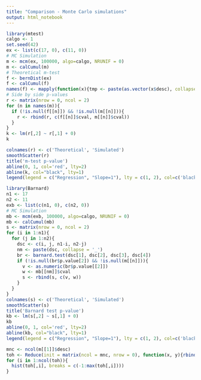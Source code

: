 ```yaml
---
title: "Comparison - Monte Carlo simulations"
output: html_notebook
---
```



```r
library(mtest)
calgo <- 1
set.seed(42)
ex <- list(c(17, 0), c(11, 0))
# MC Simulation
m <- mcm(ex, 100000, algo=calgo, NRUNIF = 0)
m <- calCumul(m)
# Theoretical m-test
f <- bernDist(ex)
f <- calCumul(f)
names(f) <- mapply(function(x){tmp <- paste(as.vector(x$desc), collapse = '_'); names(x) <- tmp}, f)
# Side by side p-values
r <- matrix(nrow = 0, ncol = 2)
for (n in names(m)){
  if (!is.null(f[[n]]) && !is.null(m[[n]])){
    r <- rbind(r, c(f[[n]]$cval, m[[n]]$cval))
  }
}
k <- lm(r[,2] ~ r[,1] + 0)
k

colnames(r) <- c('Theoretical', 'Simulated')
smoothScatter(r)
title('m-test p-value')
abline(0, 1, col='red', lty=2)
abline(k, col="black", lty=1)
legend(legend = c("Regression", "Slope=1"), lty = c(1, 2), col=c('black', 'red'), x='right', y='middle')
```

```r
library(Barnard)
n1 <- 17
n2 <- 11
exb <- list(c(n1, 0), c(n2, 0))
# MC Simulation
mb <- mcm(exb, 100000, algo=calgo, NRUNIF = 0)
mb <- calCumul(mb)
s <- matrix(nrow = 0, ncol = 2)
for (i in 1:n1){
  for (j in 1:n2){
    dsc <- c(i, j, n1-i, n2-j)
    nm <- paste(dsc, collapse = '_')
    br <- barnard.test(dsc[1], dsc[2], dsc[3], dsc[4])
    if (!is.null(br$p.value[2]) && !is.null(m[[n]])){
      v <- as.numeric(br$p.value[[2]])
      w <- mb[[nm]]$cval
      s <- rbind(s, c(v, w))
    }
  }
}
colnames(s) <- c('Theoretical', 'Simulated')
smoothScatter(s)
title('Barnard test p-value')
kb <- lm(s[,2] ~ s[,1] + 0)
kb
abline(0, 1, col='red', lty=2)
abline(kb, col="black", lty=1)
legend(legend = c("Regression", "Slope=1"), lty = c(1, 2), col=c('black', 'red'), x='right', y='middle')

```
```r
mnc <- ncol(m[[1]]$desc)
toh <- Reduce(init = matrix(ncol = mnc, nrow = 0), function(x, y){rbind(x, matrix(rep(as.vector(y[[1]]), y[[2]]), ncol = mnc, byrow = F))}, Map(function(x){list(as.matrix(x$desc), x$n)}, m))
for (i in 1:ncol(toh)){
  hist(toh[,i], breaks = c(-1:max(toh[,i])))
}
```
